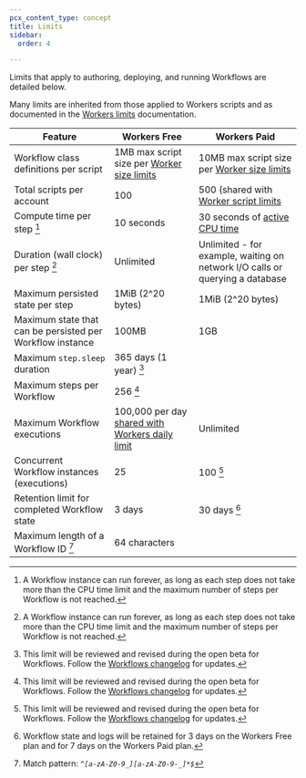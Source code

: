 ```yaml
---
pcx_content_type: concept
title: Limits
sidebar:
  order: 4

---
```



Limits that apply to authoring, deploying, and running Workflows are detailed below.

Many limits are inherited from those applied to Workers scripts and as documented in the [Workers limits](/workers/platform/limits/) documentation.

| Feature                                   | Workers Free            | Workers Paid          |
| ----------------------------------------- | ----------------------- | --------------------- |
| Workflow class definitions per script     | 1MB max script size per [Worker size limits](/workers/platform/limits/#account-plan-limits) | 10MB max script size per [Worker size limits](/workers/platform/limits/#account-plan-limits)
| Total scripts per account                 | 100 | 500 (shared with [Worker script limits](/workers/platform/limits/#account-plan-limits) |
| Compute time per step [^3]                | 10 seconds | 30 seconds of [active CPU time](/workers/platform/limits/#cpu-time) |
| Duration (wall clock) per step [^3]       | Unlimited | Unlimited - for example, waiting on network I/O calls or querying a database |
| Maximum persisted state per step          | 1MiB (2^20 bytes) | 1MiB (2^20 bytes) |
| Maximum state that can be persisted per Workflow instance | 100MB | 1GB |
| Maximum `step.sleep` duration             | 365 days (1 year) [^1] |
| Maximum steps per Workflow                | 256 [^1] |
| Maximum Workflow executions               | 100,000 per day [shared with Workers daily limit](/workers/platform/limits/#worker-limits) | Unlimited |
| Concurrent Workflow instances (executions)   | 25 | 100 [^1] |
| Retention limit for completed Workflow state | 3 days | 30 days [^2] |
| Maximum length of a Workflow ID [^4]         | 64 characters |

[^1]: This limit will be reviewed and revised during the open beta for Workflows. Follow the [Workflows changelog](/workflows/reference/changelog/) for updates.

[^2]: Workflow state and logs will be retained for 3 days on the Workers Free plan and for 7 days on the Workers Paid plan.

[^3]: A Workflow instance can run forever, as long as each step does not take more than the CPU time limit and the maximum number of steps per Workflow is not reached.

[^4]: Match pattern: _```^[a-zA-Z0-9_][a-zA-Z0-9-_]*$```_

<Render file="limits_increase" product="workers" />
